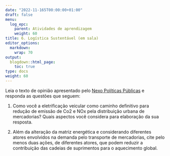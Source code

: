 ```yaml
---
date: "2022-11-165T00:00:00+01:00"
draft: false
menu:
  log_epc:
    parent: Atividades de aprendizagem
    weight: 60
title: 6. Logística Sustentável (em sala)
editor_options: 
  markdown: 
    wrap: 70
output: 
  blogdown::html_page:
    toc: true
type: docs
weight: 60
---
```


Leia o texto de opinião apresentado pelo [Nexo Políticas Públicas](https://www.places.education/post/qual-a-rela-o-entre-o-meu-pedido-online-e-as-mudan-as-clim-ticas-globais/) e responda as questões que seguem:

1. Como você a eletrificação veicular como caminho definitivo para redução de emissão de Co2 e NOx pela distribuição urbana de mercadorias? Quais aspectos você considera para elaboração da sua resposta.

2. Além da alteração da matriz energética e considerando diferentes atores envolvidos na demanda pelo transporte de mercadorias, cite pelo menos duas ações, de diferentes atores, que podem reduzir a contribuição das cadeias de suprimentos para o aquecimento global. 
